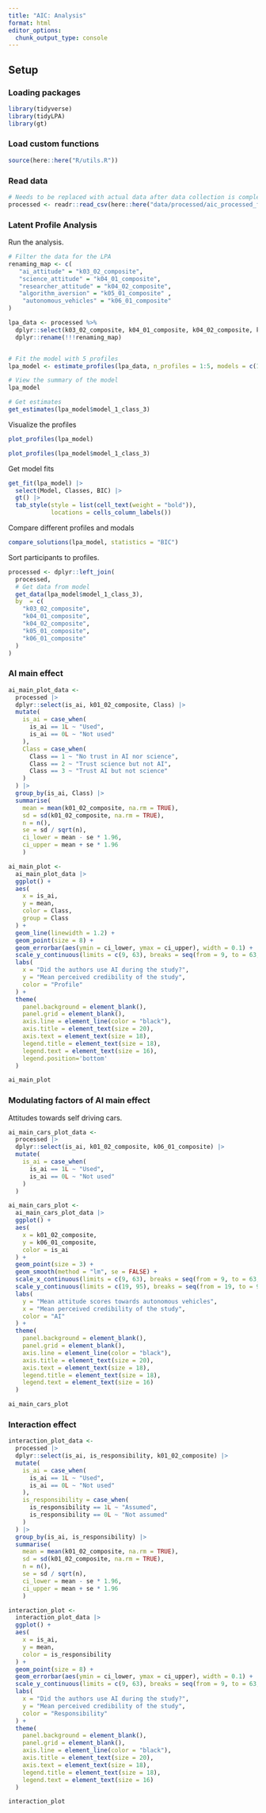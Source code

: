 ```yaml
---
title: "AIC: Analysis"
format: html
editor_options: 
  chunk_output_type: console
---
```


## Setup
### Loading packages

```r
library(tidyverse)
library(tidyLPA)
library(gt)
```

### Load custom functions

```r
source(here::here("R/utils.R"))
```

### Read data

```r
# Needs to be replaced with actual data after data collection is completed
processed <- readr::read_csv(here::here("data/processed/aic_processed_fake_data.csv"))
```

### Latent Profile Analysis

 Run the analysis.
 
```r
# Filter the data for the LPA
renaming_map <- c(
   "ai_attitude" = "k03_02_composite",
   "science_attitude" = "k04_01_composite",
   "researcher_attitude" = "k04_02_composite",
   "algorithm_aversion" = "k05_01_composite" ,
    "autonomous_vehicles" = "k06_01_composite"
)

lpa_data <- processed %>%
  dplyr::select(k03_02_composite, k04_01_composite, k04_02_composite, k05_01_composite, k06_01_composite) %>%
  dplyr::rename(!!!renaming_map)


# Fit the model with 5 profiles
lpa_model <- estimate_profiles(lpa_data, n_profiles = 1:5, models = c(1, 2, 3))

# View the summary of the model
lpa_model

# Get estimates
get_estimates(lpa_model$model_1_class_3)
```

Visualize the profiles

```r
plot_profiles(lpa_model)
```

```r
plot_profiles(lpa_model$model_1_class_3)
```

Get model fits

```r
get_fit(lpa_model) |>
  select(Model, Classes, BIC) |> 
  gt() |>
  tab_style(style = list(cell_text(weight = "bold")),
            locations = cells_column_labels())
```

Compare different profiles and modals

```r
compare_solutions(lpa_model, statistics = "BIC")
```

Sort participants to profiles.

```r
processed <- dplyr::left_join(
  processed,
  # Get data from model
  get_data(lpa_model$model_1_class_3),
  by  = c(
    "k03_02_composite",
    "k04_01_composite",
    "k04_02_composite",
    "k05_01_composite",
    "k06_01_composite"
  )
)
```

### AI main effect

```r
ai_main_plot_data <-
  processed |> 
  dplyr::select(is_ai, k01_02_composite, Class) |> 
  mutate(
    is_ai = case_when(
      is_ai == 1L ~ "Used",
      is_ai == 0L ~ "Not used"
    ),
    Class = case_when(
      Class == 1 ~ "No trust in AI nor science",
      Class == 2 ~ "Trust science but not AI",
      Class == 3 ~ "Trust AI but not science"
    )
  ) |> 
  group_by(is_ai, Class) |> 
  summarise(
    mean = mean(k01_02_composite, na.rm = TRUE),
    sd = sd(k01_02_composite, na.rm = TRUE),
    n = n(),
    se = sd / sqrt(n),
    ci_lower = mean - se * 1.96,
    ci_upper = mean + se * 1.96
    )

ai_main_plot <-
  ai_main_plot_data |> 
  ggplot() +
  aes(
    x = is_ai,
    y = mean,
    color = Class,
    group = Class
  ) +
  geom_line(linewidth = 1.2) +
  geom_point(size = 8) +
  geom_errorbar(aes(ymin = ci_lower, ymax = ci_upper), width = 0.1) +
  scale_y_continuous(limits = c(9, 63), breaks = seq(from = 9, to = 63, by = 9)) +
  labs(
    x = "Did the authors use AI during the study?",
    y = "Mean perceived credibility of the study",
    color = "Profile"
  ) +
  theme(
    panel.background = element_blank(),
    panel.grid = element_blank(),
    axis.line = element_line(color = "black"),
    axis.title = element_text(size = 20),
    axis.text = element_text(size = 18),
    legend.title = element_text(size = 18),
    legend.text = element_text(size = 16),
    legend.position='bottom'
  )

ai_main_plot 
```

### Modulating factors of AI main effect

Attitudes towards self driving cars.

```r
ai_main_cars_plot_data <-
  processed |> 
  dplyr::select(is_ai, k01_02_composite, k06_01_composite) |> 
  mutate(
    is_ai = case_when(
      is_ai == 1L ~ "Used",
      is_ai == 0L ~ "Not used"
    )
  )

ai_main_cars_plot <-
  ai_main_cars_plot_data |> 
  ggplot() +
  aes(
    x = k01_02_composite,
    y = k06_01_composite,
    color = is_ai
  ) +
  geom_point(size = 3) +
  geom_smooth(method = "lm", se = FALSE) +
  scale_x_continuous(limits = c(9, 63), breaks = seq(from = 9, to = 63, by = 9)) +
  scale_y_continuous(limits = c(19, 95), breaks = seq(from = 19, to = 95, by = 19), labels = as.character(seq(from = 19, to = 95, by = 19))) +
  labs(
    y = "Mean attitude scores towards autonomous vehicles",
    x = "Mean perceived credibility of the study",
    color = "AI"
  ) +
  theme(
    panel.background = element_blank(),
    panel.grid = element_blank(),
    axis.line = element_line(color = "black"),
    axis.title = element_text(size = 20),
    axis.text = element_text(size = 18),
    legend.title = element_text(size = 18),
    legend.text = element_text(size = 16)
  )

ai_main_cars_plot 
```

### Interaction effect

```r
interaction_plot_data <-
  processed |> 
  dplyr::select(is_ai, is_responsibility, k01_02_composite) |> 
  mutate(
    is_ai = case_when(
      is_ai == 1L ~ "Used",
      is_ai == 0L ~ "Not used"
    ),
    is_responsibility = case_when(
      is_responsibility == 1L ~ "Assumed",
      is_responsibility == 0L ~ "Not assumed"
    )
  ) |> 
  group_by(is_ai, is_responsibility) |> 
  summarise(
    mean = mean(k01_02_composite, na.rm = TRUE),
    sd = sd(k01_02_composite, na.rm = TRUE),
    n = n(),
    se = sd / sqrt(n),
    ci_lower = mean - se * 1.96,
    ci_upper = mean + se * 1.96
    )

interaction_plot <-
  interaction_plot_data |> 
  ggplot() +
  aes(
    x = is_ai,
    y = mean,
    color = is_responsibility
  ) +
  geom_point(size = 8) +
  geom_errorbar(aes(ymin = ci_lower, ymax = ci_upper), width = 0.1) +
  scale_y_continuous(limits = c(9, 63), breaks = seq(from = 9, to = 63, by = 9)) +
  labs(
    x = "Did the authors use AI during the study?",
    y = "Mean perceived credibility of the study",
    color = "Responsibility"
  ) +
  theme(
    panel.background = element_blank(),
    panel.grid = element_blank(),
    axis.line = element_line(color = "black"),
    axis.title = element_text(size = 20),
    axis.text = element_text(size = 18),
    legend.title = element_text(size = 18),
    legend.text = element_text(size = 16)
  )

interaction_plot
```